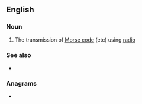 {{also|radiotelegraphy}}
==English==

===Noun===
{{en-noun|-}}

# The transmission of [[Morse code]] (etc) using [[radio]]

===See also===
* {{l|en|wireless telephony}}

===Anagrams===
* {{anagrams|en|a=aadeeghiloprrty|teleradiography}}